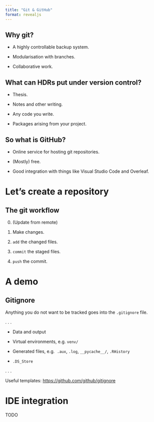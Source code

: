 ```yaml
---
title: "Git & GitHub"
format: revealjs
---
```



## Why git?
::: {.incremental}
- A highly controllable backup system.

- Modularisation with branches.

- Collaborative work.
:::


## What can HDRs put under version control?

::: {.incremental}
- Thesis.

- Notes and other writing.

- Any code you write.

- Packages arising from your project. 

:::

## So what is GitHub?

::: {.incremental}

- Online service for hosting git repositories.

- (Mostly) free.

- Good integration with things like Visual Studio Code and Overleaf.

:::

# Let's create a repository



## The git workflow

0. (Update from remote)

1. Make changes.

2. `add` the changed files.

3. `commit` the staged files.

4. `push` the commit.

# A demo


## Gitignore

Anything you do not want to be tracked goes into the `.gitignore` file.

. . .

- Data and output

- Virtual environments, e.g. `venv/`

- Generated files, e.g. 
`.aux`, `.log`, `__pycache__/`, `.RHistory`

- `.DS_Store`

. . . 

Useful templates: [https://github.com/github/gitignore]()



# IDE integration
TODO